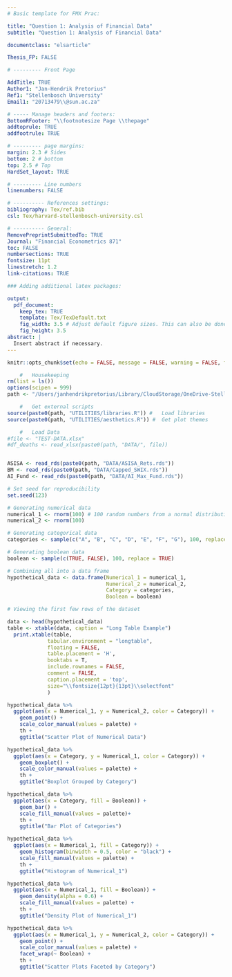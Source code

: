 ```yaml
---
# Basic template for FMX Prac:

title: "Question 1: Analysis of Financial Data"
subtitle: "Question 1: Analysis of Financial Data"

documentclass: "elsarticle"

Thesis_FP: FALSE

# --------- Front Page

AddTitle: TRUE
Author1: "Jan-Hendrik Pretorius" 
Ref1: "Stellenbosch University" 
Email1: "20713479\\@sun.ac.za" 

# ----- Manage headers and footers:
BottomRFooter: "\\footnotesize Page \\thepage"
addtoprule: TRUE
addfootrule: TRUE               

# --------- page margins:
margin: 2.3 # Sides
bottom: 2 # bottom
top: 2.5 # Top
HardSet_layout: TRUE

# --------- Line numbers
linenumbers: FALSE

# ---------- References settings:
bibliography: Tex/ref.bib       
csl: Tex/harvard-stellenbosch-university.csl

# ---------- General:
RemovePreprintSubmittedTo: TRUE  
Journal: "Financial Econometrics 871"
toc: FALSE                       
numbersections: TRUE             
fontsize: 11pt                  
linestretch: 1.2                
link-citations: TRUE            

### Adding additional latex packages:

output:
  pdf_document:
    keep_tex: TRUE
    template: Tex/TexDefault.txt
    fig_width: 3.5 # Adjust default figure sizes. This can also be done in the chunks of the text.
    fig_height: 3.5
abstract: |
  Insert abstract if necessary.
---
```



```r
knitr::opts_chunk$set(echo = FALSE, message = FALSE, warning = FALSE, fig.width = 6, fig.height = 5, fig.pos="H", fig.pos = 'H')

    #   Housekeeping
rm(list = ls())
options(scipen = 999)
path <- "/Users/janhendrikpretorius/Library/CloudStorage/OneDrive-StellenboschUniversity/01-Masters-2023/02 Financial Econometrics/20713479-FMX-Prac/"

    #   Get external scripts
source(paste0(path, "UTILITIES/libraries.R")) #   Load libraries
source(paste0(path, "UTILITIES/aesthetics.R")) #  Get plot themes

    #   Load Data
#file <- "TEST-DATA.xlsx"
#df_deaths <- read_xlsx(paste0(path, "DATA/", file))


ASISA <- read_rds(paste0(path, "DATA/ASISA_Rets.rds")) 
BM <- read_rds(paste0(path, "DATA/Capped_SWIX.rds"))
AI_Fund <- read_rds(paste0(path, "DATA/AI_Max_Fund.rds"))
```

<!-- ############################## -->

<!-- # Start of Question: -->

<!-- ############################## -->


```r

# Set seed for reproducibility
set.seed(123)

# Generating numerical data
numerical_1 <- rnorm(100) # 100 random numbers from a normal distribution
numerical_2 <- rnorm(100)

# Generating categorical data
categories <- sample(c("A", "B", "C", "D", "E", "F", "G"), 100, replace = TRUE)

# Generating boolean data
boolean <- sample(c(TRUE, FALSE), 100, replace = TRUE)

# Combining all into a data frame
hypothetical_data <- data.frame(Numerical_1 = numerical_1, 
                                Numerical_2 = numerical_2, 
                                Category = categories, 
                                Boolean = boolean)

# Viewing the first few rows of the dataset

data <- head(hypothetical_data)
table <- xtable(data, caption = "Long Table Example")
  print.xtable(table,
             tabular.environment = "longtable",
             floating = FALSE,
             table.placement = 'H',
             booktabs = T,
             include.rownames = FALSE,
             comment = FALSE,
             caption.placement = 'top',
             size="\\fontsize{12pt}{13pt}\\selectfont"
             )


```

```r

hypothetical_data %>%
  ggplot(aes(x = Numerical_1, y = Numerical_2, color = Category)) +
    geom_point() +
    scale_color_manual(values = palette) +
    th +
    ggtitle("Scatter Plot of Numerical Data")


```

```r

hypothetical_data %>% 
  ggplot(aes(x = Category, y = Numerical_1, color = Category)) +
    geom_boxplot() +
    scale_color_manual(values = palette) +
    th +
    ggtitle("Boxplot Grouped by Category")


```


```r

hypothetical_data %>% 
  ggplot(aes(x = Category, fill = Boolean)) +
    geom_bar() +
    scale_fill_manual(values = palette)+
    th +
    ggtitle("Bar Plot of Categories")

```


```r

hypothetical_data %>% 
  ggplot(aes(x = Numerical_1, fill = Category)) +
    geom_histogram(binwidth = 0.5, color = "black") +
    scale_fill_manual(values = palette) +
    th +
    ggtitle("Histogram of Numerical_1")

```

```r

hypothetical_data %>% 
  ggplot(aes(x = Numerical_1, fill = Boolean)) +
    geom_density(alpha = 0.6) +
    scale_fill_manual(values = palette) +
    th +
    ggtitle("Density Plot of Numerical_1")

```

```r
hypothetical_data %>% 
  ggplot(aes(x = Numerical_1, y = Numerical_2, color = Category)) +
    geom_point() +
    scale_color_manual(values = palette) +
    facet_wrap(~ Boolean) +
    th +
    ggtitle("Scatter Plots Faceted by Category")

```

